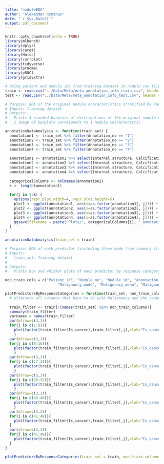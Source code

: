 ```yaml
---
title: "noduleEDA"
author: "Alexander Romanus"
date: "`r Sys.Date()`"
output: pdf_document
---
```


```r
knitr::opts_chunk$set(echo = TRUE)
library(mlbench)
library(dplyr)
library(caret)
library(Hmisc)
library(corrplot)
library(tidyverse)
library(pracma)
library(pROC)
library(gridExtra)
```

``` r
# Using patient and nodule ids from training dataset in nodule csv file to subset rows of annotation csv to prevent data leakage
train <- read.csv("../Data/Meta/meta_annotation_info_train.csv", header = TRUE)
test <- read.csv("../Data/Meta/meta_annotation_info_test.csv", header = TRUE)
```

``` r
# Purpose: EDA of the original nodule characteristics stratified by radiologist
# Inputs: Training dataset
# Outputs:
#   Prints 4 stacked barplots of distributions of the original nodule characteristics of our dataset, where each barplot is the annotations made by a single radiologist
#   1 image of barplots corresponds to 1 nodule characteristic

annotationDataAnalysis <- function(train_set) {
  annotation1 <- train_set %>% filter(Annotation_no == "1")
  annotation2 <- train_set %>% filter(Annotation_no == "2")
  annotation3 <- train_set %>% filter(Annotation_no == "3")
  annotation4 <- train_set %>% filter(Annotation_no == "4")
  
  annotation1 <- annotation1 %>% select(Internal.structure, Calcification, Subtlety,	Margin,	Sphericity,	Lobulation,	Spiculation, Texture, Malignancy)
  annotation2 <- annotation2 %>% select(Internal.structure, Calcification, Subtlety,	Margin,	Sphericity,	Lobulation,	Spiculation, Texture, Malignancy)
  annotation3 <- annotation3 %>% select(Internal.structure, Calcification, Subtlety,	Margin,	Sphericity,	Lobulation,	Spiculation, Texture, Malignancy)
  annotation4 <- annotation4 %>% select(Internal.structure, Calcification, Subtlety,	Margin,	Sphericity,	Lobulation,	Spiculation, Texture, Malignancy)
  
  categoricalColumns <- colnames(annotation1)
  k <- length(annotation1)
  
  for(j in 1:k) {
    options(repr.plot.width=4, repr.plot.height=5)
    plot1 <- ggplot(annotation1, aes(x=as.factor(annotation1[, j]))) + geom_bar(fill = "red", position = position_dodge(preserve = "total")) + labs(x = colnames(annotation1[j])) + scale_x_discrete(drop=FALSE)
    plot2 <- ggplot(annotation2, aes(x=as.factor(annotation2[, j]))) + geom_bar(fill = "blue", position = position_dodge(preserve = "total")) + labs(x = colnames(annotation2[j])) + scale_x_discrete(drop=FALSE)
    plot3 <- ggplot(annotation3, aes(x=as.factor(annotation3[, j]))) + geom_bar(fill = "green", position = position_dodge(preserve = "total")) + labs(x = colnames(annotation3[j])) + scale_x_discrete(drop=FALSE)
    plot4 <- ggplot(annotation4, aes(x=as.factor(annotation4[, j]))) + geom_bar(fill = "orange", position = position_dodge(preserve = "total")) + labs(x = colnames(annotation4[j])) + scale_x_discrete(drop=FALSE)
    ggsave(filename = paste("Plots/", categoricalColumns[j], "_annotation_comparisons.png", sep=""), grid.arrange(plot1, plot2, plot3, plot4, nrow=4))
  }
}

annotationDataAnalysis(train_set = train)
```

```r
# Purpose: EDA of each predictor (including those made from summary statistics) separated by categories of the response variable.
# Inputs: 
#   train_set: Training dataset
#   
# Outputs:
#   Prints box and whisker plots of each predictor by response category

non_train_cols = c("Patient_id", "Nodule_no", "Nodule_id", "Annotation_no", "Malignancy_median", "Malignancy_median_high", "Malignancy_entropy",
                        "Malignancy_mode", "Malignancy_mean", "Malignancy")

plotPredictorsByResponseCategories = function(train_set, non_train_columns) {
  # eliminate all columns that have to do with Malignancy and the response var
  
  train_filter <- train[!(names(train_set) %in% non_train_columns)]
  summary(train_filter)
  varnames = names(train_filter)
  par(mfrow=c(3,3))
  for(j in c(1:8)){
    plot(factor(train_filter$Is_cancer),train_filter[,j],xlab="Is_cancer",ylab=varnames[j]) 
    }
  par(mfrow=c(3,3))
  for(j in c(9:16)){
    plot(factor(train_filter$Is_cancer),train_filter[,j],xlab="Is_cancer",ylab=varnames[j]) 
    }
  par(mfrow=c(3,3))
  for(j in c(17:24)){
    plot(factor(train_filter$Is_cancer),train_filter[,j],xlab="Is_cancer",ylab=varnames[j]) 
    }
  par(mfrow=c(3,3))
  for(j in c(25:32)){
    plot(factor(train_filter$Is_cancer),train_filter[,j],xlab="Is_cancer",ylab=varnames[j])
    }
  par(mfrow=c(3,3))
  for(j in c(33:40)){
    plot(factor(train_filter$Is_cancer),train_filter[,j],xlab="Is_cancer",ylab=varnames[j]) 
    }
  par(mfrow=c(3,3))
  for(j in c(41:48)){ 
    plot(factor(train_filter$Is_cancer),train_filter[,j],xlab="Is_cancer",ylab=varnames[j]) 
  }
  par(mfrow=c(3,3))
  for(j in c(41:48)){ 
    plot(factor(train_filter$Is_cancer),train_filter[,j],xlab="Is_cancer",ylab=varnames[j]) 
  }
}

plotPredictorsByResponseCategories(train_set = train, non_train_columns = non_train_cols)
```


